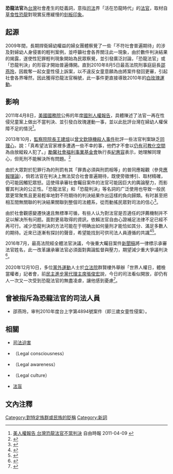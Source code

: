 {{多個問題|
{{地域中心}}
{{copyedit|time=2013-11-02T16:01:05+00:00}}
{{pov|time=2013-11-03T08:10:33+00:00}}
{{Refimprove|time=2014-03-16T22:05:41+00:00}}
{{Copypaste|time=2020-08-20T11:16:12+00:00}}
}}

'''恐龍法官'''為[[台灣|台灣]]社會產生的貶義詞，意指[[司法|司法]]界「活在恐龍時代」的[[法官|法官]]，取材自[[草食性|草食性]][[恐龍|恐龍]]對現實反應緩慢的[[刻板印象|刻板印象]]。

==起源==
2009年間，長期捍衛婦幼權益的婦女團體察覺了一些「不符社會普遍期待」的涉及對婦幼人身侵害的輕判案例，並呼籲社會各界關注此一現象，由於數件判決結果的揭露，遂使性犯罪輕判現象開始為民眾察覺，並引發廣泛討論，「恐龍法官」或「恐龍判決」的形容才開始普遍傳開。直到2010年8月5日最高法院刑事庭庭長[[邵燕玲|邵燕玲]]，因裁奪一起女童性侵上訴案，以不違反女童意願為由將案件發回更審，引起社會各界嘩然，因此獲得恐龍法官稱號，此一事件更直接導致2010年的[[白玫瑰運動|白玫瑰運動]]。

==影响==
2011年4月8日，[[美國國務院|美國國務院]]公佈的年度[[國別人權報告|國別人權報告]]，具體陳述了法官一再在性侵兒童案上做出不當判決、並引發白玫瑰運動一事，並以此批評台灣在婦幼人權保障不足的情況<ref>[http://www.libertytimes.com.tw/2011/new/apr/9/today-p1.htm 美人權報告 台灣恐龍法官不當判決] 自由時報 2011-04-09 {{webarchive|url=https://web.archive.org/web/20130325173310/http://www.libertytimes.com.tw/2011/new/apr/9/today-p1.htm |date=2013-03-25 }}</ref>。

2013年10月，[[監察院院長|監察院院長]][[王建煊|王建煊]]以[[曾文欽隨機殺人事件|曾文欽隨機殺人事件]]批評一些法官判案缺乏[[同理心|同理心]]，說：「真希望法官家裡多遭遇一些不幸的事，他們才不會以[[有無教化可能|仍有可教化空間]]為由放縱殺人犯了。」[[勵馨社會福利事業基金會|勵馨社會福利事業基金會]]執行長[[紀惠容|紀惠容]]表示，她理解同理心，但死刑不能解決所有問題。<ref>{{Cite web |url=http://www.appledaily.com.tw/appledaily/article/headline/20131029/35398774/ |title=「希望恐龍法官 家裡多些不幸」　王建煊論輕縱罪犯 毒言惹議|work=蘋果日報 |date=2013-10-29 |access-date=2013-11-01 |archive-date=2016-03-04 |archive-url=https://web.archive.org/web/20160304214444/http://www.appledaily.com.tw/appledaily/article/headline/20131029/35398774/%E3%80%8C%E5%B8%8C%E6%9C%9B%E6%81%90%E9%BE%8D%E6%B3%95%E5%AE%98%E5%AE%B6%E8%A3%A1%E5%A4%9A%E4%BA%9B%E4%B8%8D%E5%B9%B8%E3%80%8D |dead-url=no }}</ref>

由於大眾對於犯罪行為的刑罰有其「罪責必須與刑罰相等」的普同應報觀（參見[[應報理論|應報理論]]），倘若法官在判决上無法契合社會普遍期待，既使旁徵博引、取材精確，仍可能因觸犯眾怒。這使得承審社會矚目案件的法官可能因巨大的輿論壓力，而影響其判決的公正性。「恐龍法官」和「恐龍判決」等名詞的广泛使用也导致一般民眾更常聚焦且更易輕率地對不符期待的判決結果作出這樣的負向歸類。有时甚至把相互間無關聯的判決結果關聯到整個司法體系，從而動搖民眾對司法的信心<ref>{{Cite web |url=http://www.ettoday.net/news/20130206/162325.htm |work=ETtoday新聞雲 |title=恐龍法官影響信賴度　逾7成民眾質疑司法公正 |access-date=2013-05-08 |archive-date=2018-01-17 |archive-url=https://web.archive.org/web/20180117044905/https://www.ettoday.net/news/20130206/162325.htm |dead-url=no }}</ref>。

由於社會觀感變遷快速且無標準可循，有些人认为對法官是否適任的評薦機制并不足以解决所有问题。面對更易取得的資訊，依賴法官自由心證補足法律不足已經不再可行。减少恐龍判決的方法可能在于明确出如何量刑才能恰如其分、滿足多數人的期待。近來已逐漸有探討的聲音，希望能找到可供司法人員遵循的共識<ref>{{Cite web |url=http://pnn.pts.org.tw/main/2010/09/06/%E6%81%90%E9%BE%8D%E6%B3%95%E5%AE%98%E5%A4%96%E6%98%9F%E5%88%A4%E6%B1%BA-%E5%89%96%E6%9E%90%E6%80%A7%E4%BE%B5%E5%B9%BC%E7%AB%A5%E8%BC%95%E5%88%A4%E6%A1%88/ |work=公視新聞議題中心 |title=恐龍法官外星判決?! 剖析性侵幼童輕判案 |access-date=2013-05-08 |archive-url=https://web.archive.org/web/20131103235134/http://pnn.pts.org.tw/main/2010/09/06/%E6%81%90%E9%BE%8D%E6%B3%95%E5%AE%98%E5%A4%96%E6%98%9F%E5%88%A4%E6%B1%BA-%E5%89%96%E6%9E%90%E6%80%A7%E4%BE%B5%E5%B9%BC%E7%AB%A5%E8%BC%95%E5%88%A4%E6%A1%88/ |archive-date=2013-11-03 |dead-url=yes }}</ref><ref>{{Cite web |url=http://www.appledaily.com.tw/appledaily/article/forum/20130504/34995136/ |work=蘋果日報 |title=蘋論：法官造規範的危險 |access-date=2013-05-08 |archive-date=2016-03-04 |archive-url=https://web.archive.org/web/20160304210717/http://www.appledaily.com.tw/appledaily/article/forum/20130504/34995136/ |dead-url=no }}</ref>。

2016年7月，最高法院經全體法官決議，今後重大矚目案件[[新聞稿|新聞稿]]將一律標示承審法官姓名，此一改革讓承審法官必須面對輿論監督與壓力，期望減少重大爭議判決<ref>{{Cite web |url=http://www.chinatimes.com/newspapers/20160731000306-260106 |work=中國時報|title= 恐龍 不怕罵錯隻　重大案件 法官姓名全都露 |date=2016-07-31 |access-date=2016-08-19 |archive-date=2019-05-16 |archive-url=https://web.archive.org/web/20190516161410/https://www.chinatimes.com/newspapers/20160731000306-260106 |dead-url=no }}</ref>。

2020年12月10日，多位[[黨外運動|黨外運動]]人士於[[立法院|立法院]]群賢樓外舉辦「世界人權日，體檢當權者」記者會，前[[民主進步黨主席|民主進步黨代理主席]][[張俊宏|張俊宏]]說，今日的司法看似開放，卻仍有人一次又一次受到恐龍法官的無盡凌虐，讓他感到憂慮<ref>{{Cite web|url=https://www.storm.mg/article/3284099|author=盧逸峰|language=zh-tw|title=政黨輪替卻迎來「新的舊時代」 前民進黨代理主席嘆革命未成、只能低低的喊|work=風傳媒|date=2020-12-10|accessdate=2022-04-24|archive-date=2022-04-24|archive-url=https://web.archive.org/web/20220424032328/https://www.storm.mg/article/3284099}}</ref>。

==曾被指斥為恐龍法官的司法人員==
*邵燕玲，审判2010年度台上字第4894號案件（即三歲女童性侵案）。

==相關==
*[[司法迫害|司法迫害]]
*{{tsl|en|Legal consciousness|法律意識}}（Legal consciousness）
*{{tsl|en|Legal awareness|法律關注度}}（Legal awareness）
*{{tsl|en|Legal culture|法律文化}}（Legal culture）
*[[法盲|法盲]]

== 文內注釋 ==
{{reflist}}

[[Category:對特定族群或民族的貶稱|Category:對特定族群或民族的貶稱]]
[[Category:新詞|Category:新詞]]
